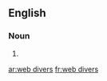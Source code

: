 ==English==

===Noun===
{{head|en|noun plural form}}

# {{plural of|web diver|lang=en}}

[[ar:web divers]]
[[fr:web divers]]